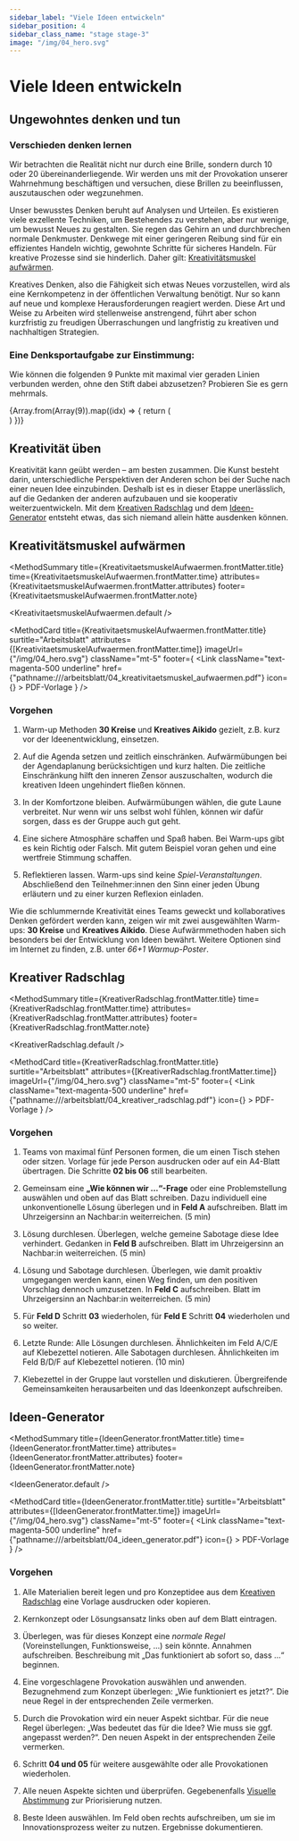 ```yaml
---
sidebar_label: "Viele Ideen entwickeln"
sidebar_position: 4
sidebar_class_name: "stage stage-3"
image: "/img/04_hero.svg"
---
```



# Viele Ideen entwickeln

## Ungewohntes denken und tun

### Verschieden denken lernen

Wir betrachten die Realität nicht nur durch eine Brille, sondern durch 10 oder 20 übereinanderliegende. Wir werden uns mit der Provokation unserer Wahrnehmung beschäftigen und versuchen, diese Brillen zu beeinflussen, auszutauschen oder wegzunehmen.

Unser bewusstes Denken beruht auf Analysen und Urteilen. Es existieren viele exzellente Techniken, um Bestehendes zu verstehen, aber nur wenige, um bewusst Neues zu gestalten. Sie regen das Gehirn an und durchbrechen normale Denkmuster. Denkwege mit einer geringeren Reibung sind für ein effizientes Handeln wichtig, gewohnte Schritte für sicheres Handeln. Für kreative Prozesse sind sie hinderlich. Daher gilt: [Kreativitätsmuskel aufwärmen](#kreativitätsmuskel-aufwärmen).

Kreatives Denken, also die Fähigkeit sich etwas Neues vorzustellen, wird als eine Kernkompetenz in der öffentlichen Verwaltung benötigt. Nur so kann auf neue und komplexe Herausforderungen reagiert werden. Diese Art und Weise zu Arbeiten wird stellenweise anstrengend, führt aber schon kurzfristig zu freudigen Überraschungen und langfristig zu kreativen und nachhaltigen Strategien.

### Eine Denksportaufgabe zur Einstimmung:

Wie können die folgenden 9 Punkte mit maximal vier geraden Linien verbunden werden, ohne den Stift dabei abzusetzen? Probieren Sie es gern mehrmals.

<div className="grid grid-cols-3 grid-rows-3">
  {Array.from(Array(9)).map((idx) => {
    return (
      <div key={idx} className="m-7 bg-blue-500 w-4 h-4 rounded-full"></div>
      )
})}

</div>

## Kreativität üben

Kreativität kann geübt werden – am besten zusammen. Die Kunst besteht darin, unterschiedliche Perspektiven der Anderen schon bei der Suche nach einer neuen Idee einzubinden. Deshalb ist es in dieser Etappe unerlässlich, auf die Gedanken der anderen aufzubauen und sie kooperativ weiterzuentwickeln. Mit dem [Kreativen Radschlag](#kreativer-radschlag) und dem [Ideen-Generator](#ideen-generator) entsteht etwas, das sich niemand allein hätte ausdenken können.

## Kreativitätsmuskel aufwärmen

<MethodSummary
  title={KreativitaetsmuskelAufwaermen.frontMatter.title}
  time={KreativitaetsmuskelAufwaermen.frontMatter.time}
  attributes={KreativitaetsmuskelAufwaermen.frontMatter.attributes}
  footer={KreativitaetsmuskelAufwaermen.frontMatter.note}
>
  <KreativitaetsmuskelAufwaermen.default />
</MethodSummary>

<MethodCard
  title={KreativitaetsmuskelAufwaermen.frontMatter.title}
  surtitle="Arbeitsblatt"
  attributes={[KreativitaetsmuskelAufwaermen.frontMatter.time]}
  imageUrl={"/img/04_hero.svg"}
  className="mt-5"
  footer={
    <Link
      className="text-magenta-500 underline"
      href={"pathname:///arbeitsblatt/04_kreativitaetsmuskel_aufwaermen.pdf"}
      icon={<EditIcon className="w-3 h-3 text-inherit" />}
    >
      PDF-Vorlage
    </Link>
  }
/>

### Vorgehen

1. Warm-up Methoden **30 Kreise** und **Kreatives Aikido** gezielt, z.B. kurz vor der Ideenentwicklung, einsetzen.

2. Auf die Agenda setzen und zeitlich einschränken. Aufwärmübungen bei der Agendaplanung berücksichtigen und kurz halten. Die zeitliche Einschränkung hilft den inneren Zensor auszuschalten, wodurch die kreativen Ideen ungehindert fließen können.

3. In der Komfortzone bleiben. Aufwärmübungen wählen, die gute Laune verbreitet. Nur wenn wir uns selbst wohl fühlen, können wir dafür sorgen, dass es der Gruppe auch gut geht.

4. Eine sichere Atmosphäre schaffen und Spaß haben. Bei Warm-ups gibt es kein Richtig oder Falsch. Mit gutem Beispiel voran gehen und eine wertfreie Stimmung schaffen.

5. Reflektieren lassen. Warm-ups sind keine _Spiel-Veranstaltungen_. Abschließend den Teilnehmer:innen den Sinn einer jeden Übung erläutern und zu einer kurzen Reflexion einladen.

Wie die schlummernde Kreativität eines Teams geweckt und kollaboratives Denken gefördert werden kann, zeigen wir mit zwei ausgewählten Warm-ups: **30 Kreise** und **Kreatives Aikido**. Diese Aufwärmmethoden haben sich besonders bei der Entwicklung von Ideen bewährt. Weitere Optionen sind im Internet zu finden, z.B. unter _66+1 Warmup-Poster_.

## Kreativer Radschlag

<MethodSummary
  title={KreativerRadschlag.frontMatter.title}
  time={KreativerRadschlag.frontMatter.time}
  attributes={KreativerRadschlag.frontMatter.attributes}
  footer={KreativerRadschlag.frontMatter.note}
>
  <KreativerRadschlag.default />
</MethodSummary>

<MethodCard
  title={KreativerRadschlag.frontMatter.title}
  surtitle="Arbeitsblatt"
  attributes={[KreativerRadschlag.frontMatter.time]}
  imageUrl={"/img/04_hero.svg"}
  className="mt-5"
  footer={
    <Link
      className="text-magenta-500 underline"
      href={"pathname:///arbeitsblatt/04_kreativer_radschlag.pdf"}
      icon={<EditIcon className="w-3 h-3 text-inherit" />}
    >
      PDF-Vorlage
    </Link>
  }
/>

### Vorgehen

1. Teams von maximal fünf Personen formen, die um einen Tisch stehen oder sitzen. Vorlage für jede Person ausdrucken oder auf ein A4-Blatt übertragen. Die Schritte **02 bis 06** still bearbeiten.

2. Gemeinsam eine **„Wie können wir ...“-Frage** oder eine Problemstellung auswählen und oben auf das Blatt schreiben. Dazu individuell eine unkonventionelle Lösung überlegen und in **Feld A** aufschreiben. Blatt im Uhrzeigersinn an Nachbar:in weiterreichen. (5 min)

3. Lösung durchlesen. Überlegen, welche gemeine Sabotage diese Idee verhindert. Gedanken in **Feld B** aufschreiben. Blatt im Uhrzeigersinn an Nachbar:in weiterreichen. (5 min)

4. Lösung und Sabotage durchlesen. Überlegen, wie damit proaktiv umgegangen werden kann, einen Weg finden, um den positiven Vorschlag dennoch umzusetzen. In **Feld C** aufschreiben. Blatt im Uhrzeigersinn an Nachbar:in weiterreichen. (5 min)

5. Für **Feld D** Schritt **03** wiederholen, für **Feld E** Schritt **04** wiederholen und so weiter.

6. Letzte Runde: Alle Lösungen durchlesen. Ähnlichkeiten im Feld A/C/E auf Klebezettel notieren. Alle Sabotagen durchlesen. Ähnlichkeiten im Feld B/D/F auf Klebezettel notieren. (10 min)

7. Klebezettel in der Gruppe laut vorstellen und diskutieren. Übergreifende Gemeinsamkeiten herausarbeiten und das Ideenkonzept aufschreiben.

## Ideen-Generator

<MethodSummary
  title={IdeenGenerator.frontMatter.title}
  time={IdeenGenerator.frontMatter.time}
  attributes={IdeenGenerator.frontMatter.attributes}
  footer={IdeenGenerator.frontMatter.note}
>
  <IdeenGenerator.default />
</MethodSummary>

<MethodCard
  title={IdeenGenerator.frontMatter.title}
  surtitle="Arbeitsblatt"
  attributes={[IdeenGenerator.frontMatter.time]}
  imageUrl={"/img/04_hero.svg"}
  className="mt-5"
  footer={
    <Link
      className="text-magenta-500 underline"
      href={"pathname:///arbeitsblatt/04_ideen_generator.pdf"}
      icon={<EditIcon className="w-3 h-3 text-inherit" />}
    >
      PDF-Vorlage
    </Link>
  }
/>

### Vorgehen

1. Alle Materialien bereit legen und pro Konzeptidee aus dem [Kreativen Radschlag](#kreativer-radschlag) eine Vorlage ausdrucken oder kopieren.

2. Kernkonzept oder Lösungsansatz links oben auf dem Blatt eintragen.

3. Überlegen, was für dieses Konzept eine _normale Regel_ (Voreinstellungen, Funktionsweise, ...) sein könnte. Annahmen aufschreiben. Beschreibung mit „Das funktioniert ab sofort so, dass …“ beginnen.

4. Eine vorgeschlagene Provokation auswählen und anwenden. Bezugnehmend zum Konzept überlegen: „Wie funktioniert es jetzt?“. Die neue Regel in der entsprechenden Zeile vermerken.

5. Durch die Provokation wird ein neuer Aspekt sichtbar. Für die neue Regel überlegen: „Was bedeutet das für die Idee? Wie muss sie ggf. angepasst werden?“. Den neuen Aspekt in der entsprechenden Zeile vermerken.

6. Schritt **04 und 05** für weitere ausgewählte oder alle Provokationen wiederholen.

7. Alle neuen Aspekte sichten und überprüfen. Gegebenenfalls [Visuelle Abstimmung](/buch/entwerfen/idee-ausarbeiten#visuelle-abstimmung) zur Priorisierung nutzen.

8. Beste Ideen auswählen. Im Feld oben rechts aufschreiben, um sie im Innovationsprozess weiter zu nutzen. Ergebnisse dokumentieren.
